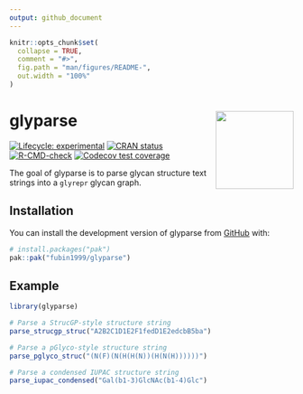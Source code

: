 ```yaml
---
output: github_document
---
```


<!-- README.md is generated from README.Rmd. Please edit that file -->

```r
knitr::opts_chunk$set(
  collapse = TRUE,
  comment = "#>",
  fig.path = "man/figures/README-",
  out.width = "100%"
)
```

# glyparse <a href="https://fubin1999.github.io/glyparse/"><img src="man/figures/logo.png" align="right" height="138" /></a>

<!-- badges: start -->
[![Lifecycle: experimental](https://img.shields.io/badge/lifecycle-experimental-orange.svg)](https://lifecycle.r-lib.org/articles/stages.html#experimental)
[![CRAN status](https://www.r-pkg.org/badges/version/glyparse)](https://CRAN.R-project.org/package=glyparse)
[![R-CMD-check](https://github.com/fubin1999/glyparse/actions/workflows/R-CMD-check.yaml/badge.svg)](https://github.com/fubin1999/glyparse/actions/workflows/R-CMD-check.yaml)
[![Codecov test coverage](https://codecov.io/gh/fubin1999/glyparse/graph/badge.svg)](https://app.codecov.io/gh/fubin1999/glyparse)
<!-- badges: end -->

The goal of glyparse is to parse glycan structure text strings 
into a `glyrepr` glycan graph.

## Installation

You can install the development version of glyparse from [GitHub](https://github.com/) with:

``` r
# install.packages("pak")
pak::pak("fubin1999/glyparse")
```

## Example

```r
library(glyparse)
```

```r
# Parse a StrucGP-style structure string
parse_strucgp_struc("A2B2C1D1E2F1fedD1E2edcbB5ba")
```

```r
# Parse a pGlyco-style structure string
parse_pglyco_struc("(N(F)(N(H(H(N))(H(N(H))))))")
```

```r
# Parse a condensed IUPAC structure string
parse_iupac_condensed("Gal(b1-3)GlcNAc(b1-4)Glc")
```

